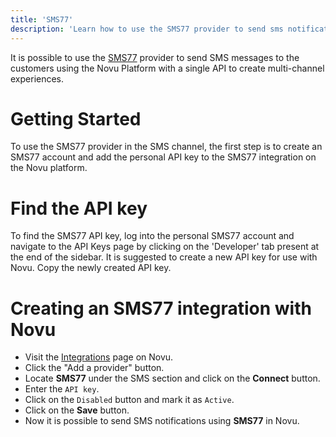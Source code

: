 ```yaml
---
title: 'SMS77'
description: 'Learn how to use the SMS77 provider to send sms notifications using Novu'
---
```


It is possible to use the [SMS77](https://www.sms77.io/en) provider to send SMS messages to the customers using the Novu Platform with a single API to create multi-channel experiences.

# Getting Started

To use the SMS77 provider in the SMS channel, the first step is to create an SMS77 account and add the personal API key to the SMS77 integration on the Novu platform.

# Find the API key

To find the SMS77 API key, log into the personal SMS77 account and navigate to the API Keys page by clicking on the 'Developer' tab present at the end of the sidebar. It is suggested to create a new API key for use with Novu. Copy the newly created API key.

# Creating an SMS77 integration with Novu

- Visit the [Integrations](https://web.novu.co/integrations) page on Novu.
- Click the "Add a provider" button.
- Locate **SMS77** under the SMS section and click on the **Connect** button.
- Enter the `API key`.
- Click on the `Disabled` button and mark it as `Active`.
- Click on the **Save** button.
- Now it is possible to send SMS notifications using **SMS77** in Novu.